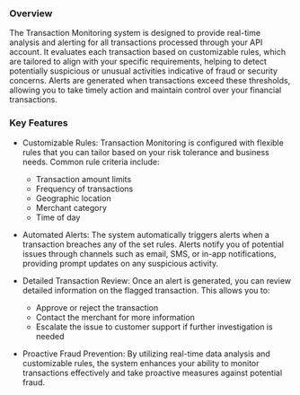 ### Overview
The Transaction Monitoring system is designed to provide real-time analysis and alerting for all transactions processed through your API account. It evaluates each transaction based on customizable rules, which are tailored to align with your specific requirements, helping to detect potentially suspicious or unusual activities indicative of fraud or security concerns. Alerts are generated when transactions exceed these thresholds, allowing you to take timely action and maintain control over your financial transactions.

### Key Features
- Customizable Rules: Transaction Monitoring is configured with flexible rules that you can tailor based on your risk tolerance and business needs. Common rule criteria include:
    - Transaction amount limits
    - Frequency of transactions
    - Geographic location
    - Merchant category
    - Time of day

- Automated Alerts: The system automatically triggers alerts when a transaction breaches any of the set rules. Alerts notify you of potential issues through channels such as email, SMS, or in-app notifications, providing prompt updates on any suspicious activity.
- Detailed Transaction Review: Once an alert is generated, you can review detailed information on the flagged transaction. This allows you to:
    - Approve or reject the transaction
    - Contact the merchant for more information
    - Escalate the issue to customer support if further investigation is needed
- Proactive Fraud Prevention: By utilizing real-time data analysis and customizable rules, the system enhances your ability to monitor transactions effectively and take proactive measures against potential fraud.